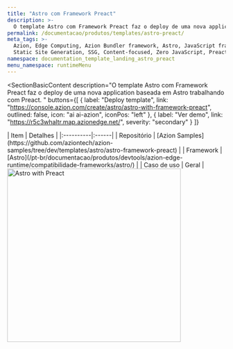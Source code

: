 ```yaml
---
title: "Astro com Framework Preact"
description: >-
  O template Astro com Framework Preact faz o deploy de uma nova application baseada em Astro trabalhando com Preact.
permalink: /documentacao/produtos/templates/astro-preact/
meta_tags: >-
  Azion, Edge Computing, Azion Bundler framework, Astro, JavaScript frameworks,
  Static Site Generation, SSG, Content-focused, Zero JavaScript, Preact
namespace: documentation_template_landing_astro_preact
menu_namespace: runtimeMenu
---
```



<SectionBasicContent
  description="O template Astro com Framework Preact faz o deploy de uma nova application baseada em Astro trabalhando com Preact. "
  buttons={[
    { label: "Deploy template", link: "https://console.azion.com/create/astro/astro-with-framework-preact", outlined: false, icon: "ai ai-azion", iconPos: "left" },
    { label: "Ver demo", link: "https://r5c3whaltr.map.azionedge.net/", severity: "secondary" }
  ]}
>
  <Fragment slot="content">
    <div style="flex: 1; min-width: 300px;">
      | Item | Detalhes |
      |:----------|:------|
      | Repositório | [Azion Samples](https://github.com/aziontech/azion-samples/tree/dev/templates/astro/astro-framework-preact) |
      | Framework | [Astro](/pt-br/documentacao/produtos/devtools/azion-edge-runtime/compatibilidade-frameworks/astro/) |
      | Caso de uso | Geral |
    </div>
    <div style="display: flex; justify-content: center; align-items: center; flex: 1;">
      <img src="/assets/docs/images/uploads/template-showcase/astro/astro-preact.png" width="400" alt="Astro with Preact" style="min-width: 100%; max-width: 100%; height: auto;" />
    </div>
  </Fragment>
</SectionBasicContent>
